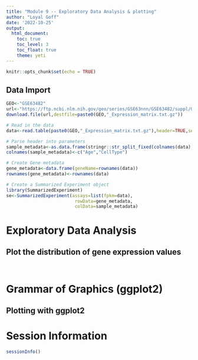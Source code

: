 ```yaml
---
title: "Module 9 -- Exploratory Data Analysis & plotting"
author: "Loyal Goff"
date: '2022-10-25'
output: 
  html_document:
    toc: true
    toc_level: 3
    toc_float: true
    theme: yeti
---
```


```r
knitr::opts_chunk$set(echo = TRUE)
```
## Data Import

```r
GEO<-"GSE63482"
url<-"https://ftp.ncbi.nlm.nih.gov/geo/series/GSE63nnn/GSE63482/suppl/GSE63482_Expression_matrix.tab.txt.gz"
download.file(url,destfile=paste0(GEO,"_Expression_matrix.txt.gz"))

# Read in the data
data<-read.table(paste0(GEO,"_Expression_matrix.txt.gz"),header=TRUE,sep="\t",row.names=1)

# Parse header into parameters
sample_metadata<-as.data.frame(stringr::str_split_fixed(colnames(data),"_",2))
colnames(sample_metadata)<-c("Age","CellType")

# Create Gene metadata
gene_metadata<-data.frame(geneName=rownames(data))
rownames(gene_metadata)<-rownames(data)

# Create a Summarized Experiment object
library(SummarizedExperiment)
se<-SummarizedExperiment(assays=list(fpkm=data),
                          rowData=gene_metadata,
                          colData=sample_metadata)

```

# Exploratory Data Analysis

## Plot the distribution of gene expression values
```r

```

```r

```
# Grammar of Graphics (ggplot2)

## Plotting with ggplot2


# Session Information

```r
sessionInfo()
```